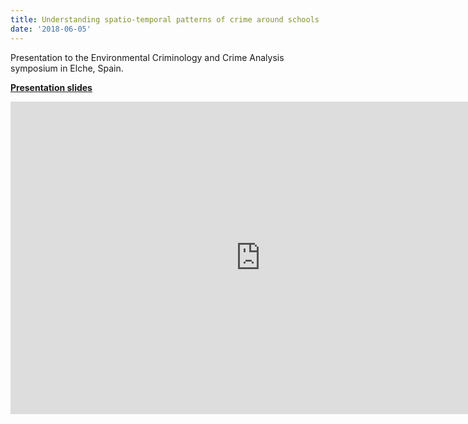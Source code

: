 ```yaml
---
title: Understanding spatio-temporal patterns of crime around schools
date: '2018-06-05'
---
```


Presentation to the Environmental Criminology and Crime Analysis symposium in Elche, Spain.

[**Presentation slides**](https://doi.org/10.6084/m9.figshare.8863541.v1)

```{=html}
<iframe src="https://widgets.figshare.com/articles/8863541/embed?show_title=1" width="800" height="500" allowfullscreen frameborder="0"></iframe>
```
